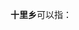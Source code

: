 '''十里乡'''可以指：
{{PRC admin/disambig|14/05/21/206/000|45/09/21/201/000|62/12/25/211/000}}
{{disambig|cat=三字中国乡名消歧义}}